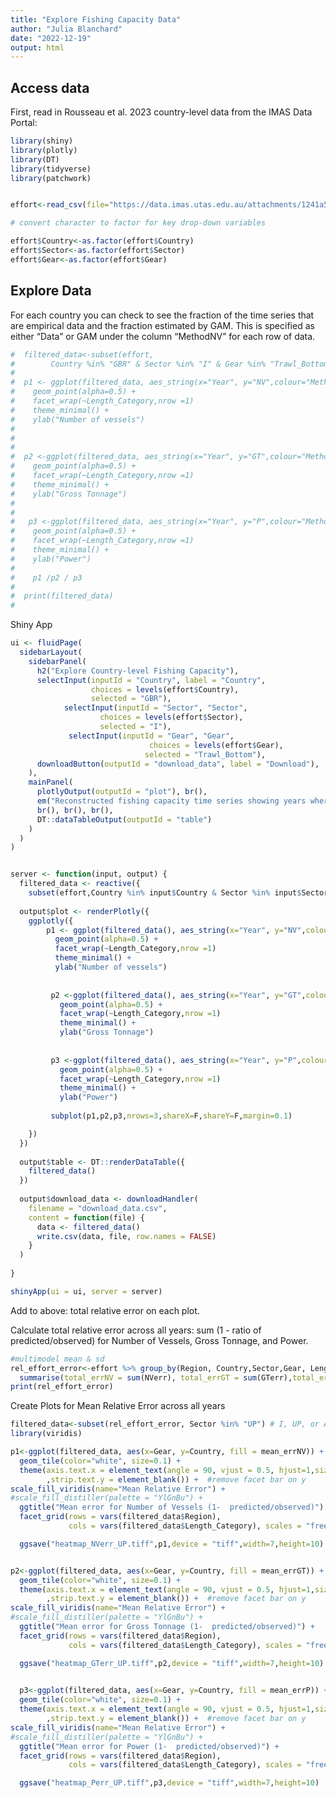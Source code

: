 ```yaml
---
title: "Explore Fishing Capacity Data"
author: "Julia Blanchard"
date: "2022-12-19"
output: html
---
```


## Access data

First, read in Rousseau et al. 2023 country-level data from  the IMAS Data Portal:

```r
library(shiny)
library(plotly)
library(DT)
library(tidyverse)
library(patchwork)


effort<-read_csv(file="https://data.imas.utas.edu.au/attachments/1241a51d-c8c2-4432-aa68-3d2bae142794/CapacityCountryLevel_Detailed.csv")[,-1]

# convert character to factor for key drop-down variables

effort$Country<-as.factor(effort$Country)
effort$Sector<-as.factor(effort$Sector)
effort$Gear<-as.factor(effort$Gear)
```

## Explore Data

For each country you can check to see the fraction of the time series that are empirical data and the fraction estimated by GAM. This is specified as either "Data" or GAM under the column "MethodNV" for each row of data.

```r
#  filtered_data<-subset(effort,
#        Country %in% "GBR" & Sector %in% "I" & Gear %in% "Trawl_Bottom")
#  
#  p1 <- ggplot(filtered_data, aes_string(x="Year", y="NV",colour="MethodNV")) +
#    geom_point(alpha=0.5) +
#    facet_wrap(~Length_Category,nrow =1)
#    theme_minimal() +
#    ylab("Number of vessels")
#    
#    
#  
#  p2 <-ggplot(filtered_data, aes_string(x="Year", y="GT",colour="MethodGT")) +
#    geom_point(alpha=0.5) +
#    facet_wrap(~Length_Category,nrow =1)
#    theme_minimal() +
#    ylab("Gross Tonnage")
#    
#  
#   p3 <-ggplot(filtered_data, aes_string(x="Year", y="P",colour="MethodP")) +
#    geom_point(alpha=0.5) +
#    facet_wrap(~Length_Category,nrow =1)
#    theme_minimal() +
#    ylab("Power")
#    
#    p1 /p2 / p3
#  
#  print(filtered_data)
# 

```

####### Shiny App

```r
ui <- fluidPage(
  sidebarLayout(
    sidebarPanel(
      h2("Explore Country-level Fishing Capacity"),
      selectInput(inputId = "Country", label = "Country",
                  choices = levels(effort$Country),
                  selected = "GBR"),
            selectInput(inputId = "Sector", "Sector",
                    choices = levels(effort$Sector),
                    selected = "I"),
             selectInput(inputId = "Gear", "Gear",
                               choices = levels(effort$Gear),
                              selected = "Trawl_Bottom"),
      downloadButton(outputId = "download_data", label = "Download"),
    ),
    mainPanel(
      plotlyOutput(outputId = "plot"), br(),
      em("Reconstructed fishing capacity time series showing years where original data and estimated values were used to estimate fishing effort"),
      br(), br(), br(),
      DT::dataTableOutput(outputId = "table")
    )
  )
)


server <- function(input, output) {
  filtered_data <- reactive({
    subset(effort,Country %in% input$Country & Sector %in% input$Sector & Gear %in% input$Gear)})
  
  output$plot <- renderPlotly({
    ggplotly({
        p1 <- ggplot(filtered_data(), aes_string(x="Year", y="NV",colour="MethodNV")) +
          geom_point(alpha=0.5) +
          facet_wrap(~Length_Category,nrow =1)
          theme_minimal() +
          ylab("Number of vessels")
   
 
         p2 <-ggplot(filtered_data(), aes_string(x="Year", y="GT",colour="MethodGT")) +
           geom_point(alpha=0.5) +
           facet_wrap(~Length_Category,nrow =1)
           theme_minimal() +
           ylab("Gross Tonnage")
       
 
         p3 <-ggplot(filtered_data(), aes_string(x="Year", y="P",colour="MethodP")) +
           geom_point(alpha=0.5) +
           facet_wrap(~Length_Category,nrow =1)
           theme_minimal() +
           ylab("Power")
     
         subplot(p1,p2,p3,nrows=3,shareX=F,shareY=F,margin=0.1)

    })
  })
  
  output$table <- DT::renderDataTable({
    filtered_data()
  })
  
  output$download_data <- downloadHandler(
    filename = "download_data.csv",
    content = function(file) {
      data <- filtered_data()
      write.csv(data, file, row.names = FALSE)
    }
  )
  
}

shinyApp(ui = ui, server = server)


```

Add to above:  total relative error on each plot.

Calculate total relative error  across all years: sum (1 - ratio of predicted/observed) for Number of Vessels, Gross Tonnage, and Power.

```r
#multimodel mean & sd
rel_effort_error<-effort %>% group_by(Region, Country,Sector,Gear, Length_Category) %>%
  summarise(total_errNV = sum(NVerr), total_errGT = sum(GTerr),total_errP=sum(Perr),mean_errNV = mean(NVerr), mean_errGT = mean(GTerr),mean_errP=mean(Perr))
print(rel_effort_error)
```

Create Plots for Mean Relative Error across all years

```r

filtered_data<-subset(rel_effort_error, Sector %in% "UP") # I, UP, or APW
library(viridis)

p1<-ggplot(filtered_data, aes(x=Gear, y=Country, fill = mean_errNV)) +
  geom_tile(color="white", size=0.1) +
  theme(axis.text.x = element_text(angle = 90, vjust = 0.5, hjust=1,size=6),axis.text.y = element_text(size=3)
        ,strip.text.y = element_blank()) +  #remove facet bar on y
scale_fill_viridis(name="Mean Relative Error") +
#scale_fill_distiller(palette = "YlGnBu") +
  ggtitle("Mean error for Number of Vessels (1-  predicted/observed)") +
  facet_grid(rows = vars(filtered_data$Region),
             cols = vars(filtered_data$Length_Category), scales = "free", space="free_y") 

  ggsave("heatmap_NVerr_UP.tiff",p1,device = "tiff",width=7,height=10)


p2<-ggplot(filtered_data, aes(x=Gear, y=Country, fill = mean_errGT)) +
  geom_tile(color="white", size=0.1) +
  theme(axis.text.x = element_text(angle = 90, vjust = 0.5, hjust=1,size=6),axis.text.y = element_text(size=3)
        ,strip.text.y = element_blank()) +  #remove facet bar on y
scale_fill_viridis(name="Mean Relative Error") +
#scale_fill_distiller(palette = "YlGnBu") +
  ggtitle("Mean error for Gross Tonnage (1-  predicted/observed)") +
  facet_grid(rows = vars(filtered_data$Region),
             cols = vars(filtered_data$Length_Category), scales = "free", space="free_y") 

  ggsave("heatmap_GTerr_UP.tiff",p2,device = "tiff",width=7,height=10)

  
  p3<-ggplot(filtered_data, aes(x=Gear, y=Country, fill = mean_errP)) +
  geom_tile(color="white", size=0.1) +
  theme(axis.text.x = element_text(angle = 90, vjust = 0.5, hjust=1,size=6),axis.text.y = element_text(size=3)
        ,strip.text.y = element_blank()) +  #remove facet bar on y
scale_fill_viridis(name="Mean Relative Error") +
#scale_fill_distiller(palette = "YlGnBu") +
  ggtitle("Mean error for Power (1-  predicted/observed)") +
  facet_grid(rows = vars(filtered_data$Region),
             cols = vars(filtered_data$Length_Category), scales = "free", space="free_y") 

  ggsave("heatmap_Perr_UP.tiff",p3,device = "tiff",width=7,height=10)

  


```

